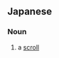 ==Japanese==
{{ja-kanjitab|いち|k1=いっ|ふく|k2=ぷく|r=y|yomi=o}}

===Noun===
{{ja-noun|いっぷく}}

# a [[scroll]]